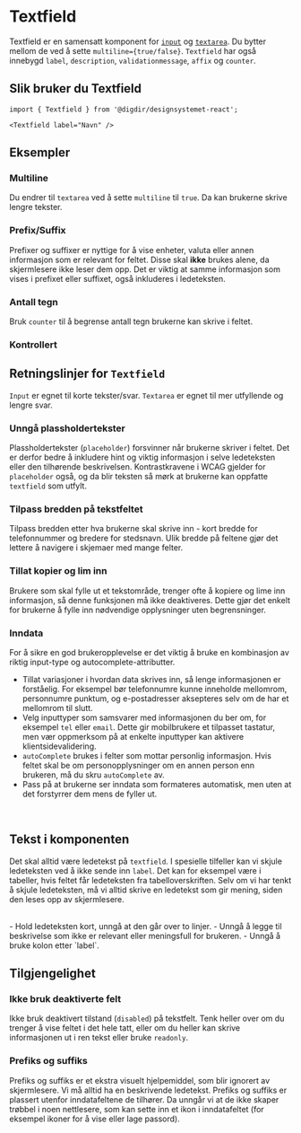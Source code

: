
<Meta of={TextfieldStories} />

# Textfield

 Textfield er en samensatt komponent for [`input`](/docs/komponenter-input--docs) og [`textarea`](/docs/komponenter-textarea--docs). Du bytter mellom de ved å sette `multiline={true/false}`. `Textfield` har også innebygd `label`, `description`, `validationmessage`, `affix` og `counter`.
<br/>


<Primary />
<Controls />

## Slik bruker du Textfield

```tsx
import { Textfield } from '@digdir/designsystemet-react';

<Textfield label="Navn" />
```
## Eksempler

### Multiline

Du endrer til `textarea` ved å sette `multiline` til `true`. Da kan brukerne skrive lengre tekster.

<Canvas of={TextfieldStories.Rows} />

### Prefix/Suffix

Prefixer og suffixer er nyttige for å vise enheter, valuta eller annen informasjon som er relevant for feltet. Disse skal **ikke** brukes alene, da skjermlesere ikke leser dem opp. Det er viktig at samme informasjon som vises i prefixet eller suffixet, også inkluderes i ledeteksten.

<Canvas of={TextfieldStories.Affix} />

### Antall tegn

Bruk `counter` til å begrense antall tegn brukerne kan skrive i feltet.

<Canvas of={TextfieldStories.Counter} />

### Kontrollert

<Canvas of={TextfieldStories.Controlled} />


## Retningslinjer for `Textfield`
`Input` er egnet til korte tekster/svar. `Textarea` er egnet til mer utfyllende og lengre svar. 

### Unngå plassholdertekster

Plassholdertekster (`placeholder`) forsvinner når brukerne skriver i feltet. Det er derfor bedre å inkludere hint og viktig informasjon i selve ledeteksten eller den tilhørende beskrivelsen. Kontrastkravene i WCAG gjelder for `placeholder` også, og da blir teksten så mørk at brukerne kan oppfatte `textfield` som utfylt.

### Tilpass bredden på tekstfeltet

Tilpass bredden etter hva brukerne skal skrive inn - kort bredde for telefonnummer og bredere for stedsnavn. Ulik bredde på feltene gjør det lettere å navigere i skjemaer med mange felter.

### Tillat kopier og lim inn

Brukere som skal fylle ut et tekstområde, trenger ofte å kopiere og lime inn informasjon, så denne funksjonen må ikke deaktiveres. Dette gjør det enkelt for brukerne å fylle inn nødvendige opplysninger uten begrensninger.

### Inndata
For å sikre en god brukeropplevelse er det viktig å bruke en kombinasjon av riktig input-type og autocomplete-attributter.

- Tillat variasjoner i hvordan data skrives inn, så lenge informasjonen er forståelig. For eksempel bør telefonnumre kunne inneholde mellomrom, personnumre punktum, og e-postadresser aksepteres selv om de har et mellomrom til slutt.
- Velg inputtyper som samsvarer med informasjonen du ber om, for eksempel `tel` eller `email`. Dette gir mobilbrukere et tilpasset tastatur, men vær oppmerksom på at enkelte inputtyper kan aktivere klientsidevalidering. 
- `autoComplete` brukes i felter som mottar personlig informasjon. Hvis feltet skal be om personopplysninger om en annen person enn brukeren, må du skru `autoComplete` av.
- Pass på at brukerne ser inndata som formateres automatisk, men uten at det forstyrrer dem mens de fyller ut.

<br/>

## Tekst i komponenten

Det skal alltid være ledetekst på `textfield`. I spesielle tilfeller kan vi skjule ledeteksten ved å ikke sende inn `label`. Det kan for eksempel være i tabeller, hvis feltet får ledeteksten fra tabelloverskriften. Selv om vi har tenkt å skjule ledeteksten, må vi alltid skrive en ledetekst som gir mening, siden den leses opp av skjermlesere.

<br />
- Hold ledeteksten kort, unngå at den går over to linjer.
- Unngå å legge til beskrivelse som ikke er relevant eller meningsfull for brukeren.
- Unngå å bruke kolon etter `label`.

<br/>

## Tilgjengelighet

### Ikke bruk deaktiverte felt

Ikke bruk deaktivert tilstand (`disabled`) på tekstfelt. Tenk heller over om du trenger å vise feltet i det hele tatt, eller om du heller kan skrive informasjonen ut i ren tekst eller bruke `readonly`.

### Prefiks og suffiks

Prefiks og suffiks er et ekstra visuelt hjelpemiddel, som blir ignorert av skjermlesere. Vi må alltid ha en beskrivende ledetekst. Prefiks og suffiks er plassert utenfor inndatafeltene de tilhører. Da unngår vi at de ikke skaper trøbbel i noen nettlesere, som kan sette inn et ikon i inndatafeltet (for eksempel ikoner for å vise eller lage passord).
